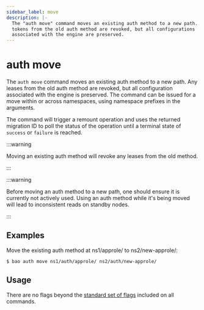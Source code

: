 ```yaml
---
sidebar_label: move
description: |-
  The "auth move" command moves an existing auth method to a new path. All
  tokens from the old auth method are revoked, but all configurations
  associated with the engine are preserved.
---
```


# auth move

The `auth move` command moves an existing auth method to a new path. Any leases
from the old auth method are revoked, but all configuration associated with the
engine is preserved. The command can be issued for a move within or across
namespaces, using namespace prefixes in the arguments.

The command will trigger a remount operation and uses the returned migration ID
to poll the status of the operation until a terminal state of `success` or
`failure` is reached.

:::warning

Moving an existing auth method will revoke any leases from the old method.

:::

:::warning

Before moving an auth method to a new path, one should ensure it is currently
not actively used. Using an auth method while it's being moved will lead to
inconsistent reads on standby nodes.

:::

## Examples

Move the existing auth method at ns1/approle/ to ns2/new-approle/:

```shell-session
$ bao auth move ns1/auth/approle/ ns2/auth/new-approle/
```

## Usage

There are no flags beyond the [standard set of flags](/docs/commands)
included on all commands.
